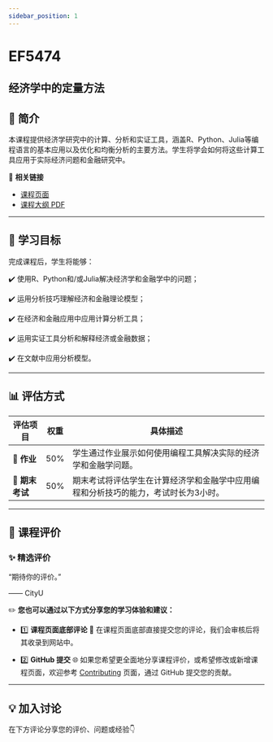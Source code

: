 ```yaml
---
sidebar_position: 1
---
```


# EF5474
## 经济学中的定量方法

## **📘 简介**
本课程提供经济学研究中的计算、分析和实证工具，涵盖R、Python、Julia等编程语言的基本应用以及优化和均衡分析的主要方法。学生将学会如何将这些计算工具应用于实际经济问题和金融研究中。

🔗 **相关链接**
- [课程页面](https://www.cityu.edu.hk/catalogue/pg/202425/course/EF5474.htm)
- [课程大纲 PDF](https://www.cityu.edu.hk/catalogue/pg/202425/course/EF5474.pdf)

---

## **🎯 学习目标**

完成课程后，学生将能够：

✔️ 使用R、Python和/或Julia解决经济学和金融学中的问题；

✔️ 运用分析技巧理解经济和金融理论模型；

✔️ 在经济和金融应用中应用计算分析工具；

✔️ 运用实证工具分析和解释经济或金融数据；

✔️ 在文献中应用分析模型。

---

## **📊 评估方式**

| **评估项目**          | **权重** | **具体描述**                                                                                       |
|----------------------|---------|---------------------------------------------------------------------------------------------------|
| **📄 作业**           | 50%     | 学生通过作业展示如何使用编程工具解决实际的经济学和金融学问题。                                 |
| **📝 期末考试**       | 50%     | 期末考试将评估学生在计算经济学和金融学中应用编程和分析技巧的能力，考试时长为3小时。             |

---

## **💬 课程评价**

### ✨ **精选评价**
<div className={commentStyles.commentBox}>
    <p className={commentStyles.commentText}>
        “期待你的评价。”
    </p>
    <p className={commentStyles.commentAuthor}>—— CityU</p>
</div>

✏️ **您也可以通过以下方式分享您的学习体验和建议：**

- 1️⃣ **课程页面底部评论**
💬 在课程页面底部直接提交您的评论，我们会审核后将其收录到网站中。

- 2️⃣ **GitHub 提交**
🌐 如果您希望更全面地分享课程评价，或希望修改或新增课程页面，欢迎参考 [Contributing](/contributing) 页面，通过 GitHub 提交您的贡献。



---

## **💡 加入讨论**

在下方评论分享您的评价、问题或经验👇
<Utterances />

